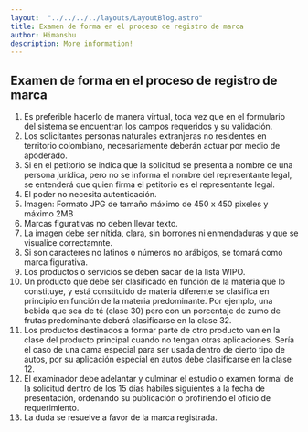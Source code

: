 ```yaml
---
layout:  "../../../../layouts/LayoutBlog.astro"
title: Examen de forma en el proceso de registro de marca
author: Himanshu
description: More information!
---
```

## Examen de forma en el proceso de registro de marca

1. Es preferible hacerlo de manera virtual, toda vez que en el formulario del sistema se encuentran los campos requeridos y su validación.
2. Los solicitantes personas naturales extranjeras no residentes en territorio colombiano, necesariamente deberán actuar por medio de apoderado.
3. Si en el petitorio se indica que la solicitud se presenta a nombre de una persona jurídica, pero no se informa el nombre del representante legal, se entenderá que quien firma el petitorio es el representante legal.
4. El poder no necesita autenticación.
5. Imagen: Formato JPG de tamaño máximo de 450 x 450 pixeles y máximo 2MB
6. Marcas figurativas no deben llevar texto.
7. La imagen debe ser nítida, clara, sin borrones ni enmendaduras y que se visualice correctamnte.
8. Si son caracteres no latinos o números no arábigos, se tomará como marca figurativa.
9. Los productos o servicios se deben sacar de la lista WIPO.
10. Un producto que debe ser clasificado en función de la materia que lo constituye, y está constituido de materia diferente se clasifica en principio en función de la materia predominante. Por ejemplo, una bebida que sea de té (clase 30) pero con un porcentaje de zumo de frutas predominante deberá clasificarse en la clase 32.
11. Los productos destinados a formar parte de otro producto van en la clase del producto principal cuando no tengan otras aplicaciones. Sería el caso de una cama especial para ser usada dentro de cierto tipo de autos, por su aplicación especial en autos debe clasificarse en la clase 12.
12. El examinador debe adelantar y culminar el estudio o examen formal de la solicitud dentro de los 15 días hábiles siguientes a la fecha de presentación, ordenando su publicación o profiriendo el oficio de requerimiento.
13. La duda se resuelve a favor de la marca registrada.